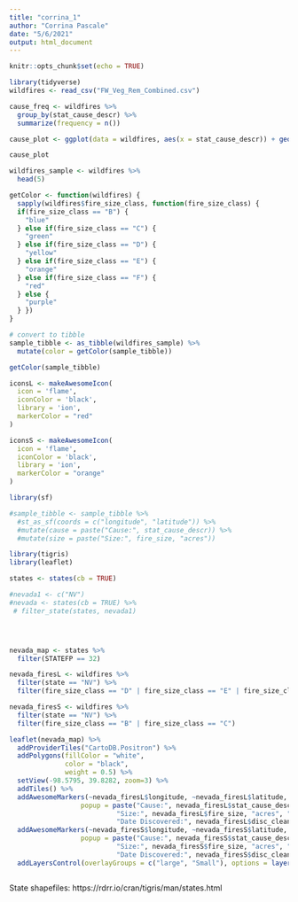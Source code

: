 ```yaml
---
title: "corrina_1"
author: "Corrina Pascale"
date: "5/6/2021"
output: html_document
---
```


```r
knitr::opts_chunk$set(echo = TRUE)
```

```r
library(tidyverse)
wildfires <- read_csv("FW_Veg_Rem_Combined.csv")
```

```r
cause_freq <- wildfires %>%
  group_by(stat_cause_descr) %>%
  summarize(frequency = n())

cause_plot <- ggplot(data = wildfires, aes(x = stat_cause_descr)) + geom_bar() + theme(axis.text.x = element_text(angle = 90, vjust = 0.5, hjust=1))

cause_plot
```
```r
wildfires_sample <- wildfires %>%
  head(5)

getColor <- function(wildfires) {
  sapply(wildfires$fire_size_class, function(fire_size_class) {
  if(fire_size_class == "B") {
    "blue"
  } else if(fire_size_class == "C") {
    "green"
  } else if(fire_size_class == "D") {
    "yellow"
  } else if(fire_size_class == "E") {
    "orange"
  } else if(fire_size_class == "F") {
    "red"
  } else {
    "purple"
  } })
}

# convert to tibble 
sample_tibble <- as_tibble(wildfires_sample) %>%
  mutate(color = getColor(sample_tibble))

getColor(sample_tibble)
```
```r

iconsL <- makeAwesomeIcon(
  icon = 'flame',
  iconColor = 'black',
  library = 'ion',
  markerColor = "red"
)

iconsS <- makeAwesomeIcon(
  icon = 'flame',
  iconColor = 'black',
  library = 'ion',
  markerColor = "orange"
)

library(sf)

#sample_tibble <- sample_tibble %>%
  #st_as_sf(coords = c("longitude", "latitude")) %>%
  #mutate(cause = paste("Cause:", stat_cause_descr)) %>%
  #mutate(size = paste("Size:", fire_size, "acres"))

library(tigris)
library(leaflet)

states <- states(cb = TRUE)

#nevada1 <- c("NV")
#nevada <- states(cb = TRUE) %>%
 # filter_state(states, nevada1)




nevada_map <- states %>% 
  filter(STATEFP == 32)

nevada_firesL <- wildfires %>%
  filter(state == "NV") %>%
  filter(fire_size_class == "D" | fire_size_class == "E" | fire_size_class == "f" | fire_size_class == "G")

nevada_firesS <- wildfires %>%
  filter(state == "NV") %>%
  filter(fire_size_class == "B" | fire_size_class == "C")

leaflet(nevada_map) %>%
  addProviderTiles("CartoDB.Positron") %>%
  addPolygons(fillColor = "white",
              color = "black",
              weight = 0.5) %>%
  setView(-98.5795, 39.8282, zoom=3) %>%
  addTiles() %>%
  addAwesomeMarkers(~nevada_firesL$longitude, ~nevada_firesL$latitude, icon = iconsL, 
                  popup = paste("Cause:", nevada_firesL$stat_cause_descr, "<br>",
                           "Size:", nevada_firesL$fire_size, "acres", "<br>",
                           "Date Discovered:", nevada_firesL$disc_clean_date), group = "Large") %>%
  addAwesomeMarkers(~nevada_firesS$longitude, ~nevada_firesS$latitude, icon = iconsS, 
                  popup = paste("Cause:", nevada_firesS$stat_cause_descr, "<br>",
                           "Size:", nevada_firesS$fire_size, "acres", "<br>",
                           "Date Discovered:", nevada_firesS$disc_clean_date), group = "Small") %>%
  addLayersControl(overlayGroups = c("large", "Small"), options = layersControlOptions(collapsed = FALSE))



```
State shapefiles: 
https://rdrr.io/cran/tigris/man/states.html

